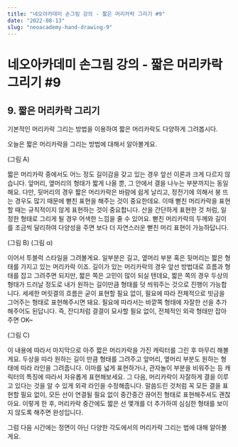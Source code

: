 ```yaml
---
title: "네오아카데미 손그림 강의 - 짧은 머리카락 그리기 #9"
date: "2022-08-13"
slug: "neoacademy-hand-drawing-9"
---
```


# 네오아카데미 손그림 강의 - 짧은 머리카락 그리기 #9

## 9. 짧은 머리카락 그리기
기본적인 머리카락 그리는 방법을 이용하여 짧은 머리카락도 다양하게 그려봅시다.

오늘은 짧은 머리카락을 그리는 방법에 대해서 알아볼게요.

(그림 A)

짧은 머리카락 중에서도 어느 정도 길이감을 갖고 있는 경우 앞선 이론과 크게 다르지 않습니다.
앞머리, 옆머리의 형태가 짧게 나올 뿐, 그 안에서 결을 나누는 부분까지는 동일해요.
다만, 뒷머리의 경우 짧은 머리카락은 바람에 쉽게 날리고, 정전기에 의해서 붕 뜨는 경우도 많기 때문에 뻗친 표현을 해주는 것이 중요한데요. 이때 뻗친 머리카락을 표현할 때는 규칙적이지 않게 표현하는 것이 중요합니다. 산을 간단하게 표현한 것 처럼, 일정한 형태로 그리게 될 경우 어색한 느낌을 줄 수 있어요. 뻗친 머리카락의 두께와 길이를 조금씩 달리하여 다양성을 주면 보다 더 자연스러운 뻗친 머리 표현이 가능하답니다.

(그림 B) (그림 α)

이어서 투블럭 스타일을 그려볼게요.
일부분은 길고, 옆머리 부분 혹은 뒷머리는 짧은 형태를 가지고 있는 머리카락 이죠.
길이가 있는 머리카락의 경우 앞선 방법대로 흐름과 형태를 잡고 그려주면 되지만, 짧은 쪽은 고민이 많이 되실 텐데요, 짧은 쪽의 경우 두상의 형태가 드러날 정도로 내가 원하는 길이만큼 형태를 덧 씌워주는 것으로 진행이 가능합니다. 세세한 머릿결의 흐름은 굳이 표현할 필요 없이, 필요에 따라 전체적으로 빗금을 그어주는 형태로 표현해주시면 돼요. 필요에 따라서는 바깥쪽 형태에 자잘한 선을 추가해주어도 된답니다. 즉, 잔디처럼 결결이 묘사할 필요 없이, 전체적인 외곽 형태만 잡아주면 OK~

(그림 C)

이 내용에 따라서 마지막으로 아주 짧은 머리카락을 가진 캐릭터를 그린 후 마무리 해볼게요.
두상을 따라 원하는 길이 만큼 형태를 그려주고 앞머리, 옆머리 부분도 원하는 형태에 따라 라인을 그려줍니다. 이마를 넓게 표현하거나, 관자놀이 부분을 비워주는 등 캐릭터의 특징에 따라서 자유롭게 표현해보세요. 그 다음, 머리카락이 자잘하게 결을 이루고 있다는 것을 알 수 있게 외곽 라인을 수정해줍니다. 말씀드린 것처럼 꼭 모든 결을 표현할 필요 없이, 모든 선이 연결될 필요 없이 중간중간 끊어진 형태로 표현해주셔도 괜찮아요. 이렇게 한 후, 머리카락 중간에도 짧은 선 몇개를 더 추가하여 심심한 형태를 보이지 않도록 해주면 완성입니다.

그럼 다음 시간에는 정면이 아닌 다양한 각도에서의 머리카락 그리는 법에 대해 알아볼게요.